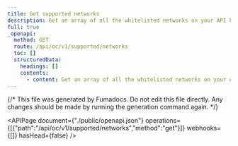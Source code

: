 ```yaml
---
title: Get supported networks
description: Get an array of all the whitelisted networks on your API key.
full: true
_openapi:
  method: GET
  route: /api/oc/v1/supported/networks
  toc: []
  structuredData:
    headings: []
    contents:
      - content: Get an array of all the whitelisted networks on your API key.
---
```


{/* This file was generated by Fumadocs.
Do not edit this file directly. Any changes should be made by running the generation command again. */}

<APIPage document={"./public/openapi.json"} operations={[{"path":"/api/oc/v1/supported/networks","method":"get"}]} webhooks={[]} hasHead={false} />